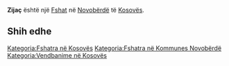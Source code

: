 {{Fshat në Kosovës
 | Emri                = Zijaç
| sqi_N_name = Zijaç
| sqi_N_FULL_NAME_RO = Zijaç
| sqi_N_FULL_NAME_ND_RO = Zijac
| sqi_N_SORT_NAME_RG = ZIJAC
| sqi_N_FULL_NAME_RG = Zijaç
| sqi_N_FULL_NAME_ND_RG = Zijac
| sqi_V_name = Zijačë
| sqi_V_FULL_NAME_RO = Zijačë Zijaqë
| sqi_V_FULL_NAME_ND_RO = Zijace Zijaqe
| sqi_V_SORT_NAME_RG = ZIJACE ZIJAQE
| sqi_V_FULL_NAME_RG = Zijačë Zijaqë
| sqi_V_FULL_NAME_ND_RG = Zijace Zijaqe
| srp_N_name = Zijača
| srp_N_FULL_NAME_RO = Zijača
| srp_N_FULL_NAME_ND_RO = Zijaca
| srp_N_SORT_NAME_RG = ZIJACA
| srp_N_FULL_NAME_RG = Zijača
| srp_N_FULL_NAME_ND_RG = Zijaca
| srp_NS_name = Зијача
| srp_NS_FULL_NAME_RO = Зијача
| srp_NS_FULL_NAME_ND_RO = Зијача
| srp_NS_SORT_NAME_RG = ЗИЈАЧА
| srp_NS_FULL_NAME_RG = Зијача
| srp_NS_FULL_NAME_ND_RG = Зијача

 | Emri (Rasa dhanore) = 
 | Figura              = 
 | Shteti              = Kosovo
 | Komuna              = Novobërdë
 | Kodi postar         = 
 | Sipërfaqja          = 

 | Popullsia           = 

 | Regj. i popullsisë  = 
 | Dend. e popullsisë  = 
 | Faqja zyrtare       = 
 <!--- Koordinatat ----> 
 | Gjerësia            = 42.965833
 | Gjatësia            = 20.895
 | Lartësia            = 
}}
'''Zijaç''' është një [[Fshat]] në [[Novobërdë]] të [[Kosovës]].

<!-- == Gjeografia == -->
<!-- == Historia == -->
<!-- == Demografia == -->
== Shih edhe ==
{{Komuna Novobërdë}}
{{Kosovo-Administrata-Cung}}

[[Kategoria:Fshatra në Kosovës]]
[[Kategoria:Fshatra në Kommunes Novobërdë]]
[[Kategoria:Vendbanime në Kosovës]]